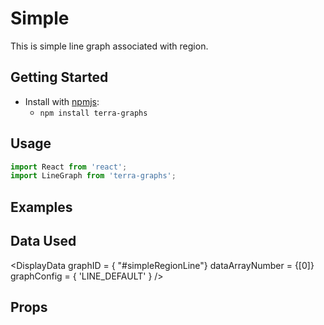 
# Simple

This is simple line graph associated with region.

## Getting Started

- Install with [npmjs](https://www.npmjs.com):
  - `npm install terra-graphs`

## Usage

```jsx
import React from 'react';
import LineGraph from 'terra-graphs';
```
## Examples
<LineGraph />

## Data Used
<DisplayData graphID = { "#simpleRegionLine"} dataArrayNumber = {[0]} graphConfig = { 'LINE_DEFAULT' } />

## Props
<PropsTable />